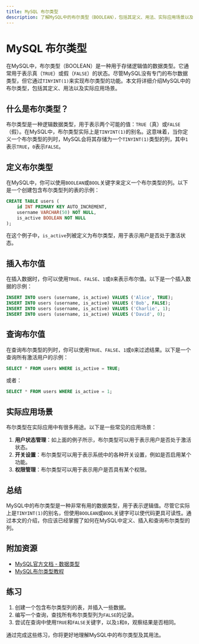 ```yaml
---
title: MySQL 布尔类型
description: 了解MySQL中的布尔类型（BOOLEAN），包括其定义、用法、实际应用场景以及代码示例。
---
```


# MySQL 布尔类型

在MySQL中，布尔类型（BOOLEAN）是一种用于存储逻辑值的数据类型。它通常用于表示真（`TRUE`）或假（`FALSE`）的状态。尽管MySQL没有专门的布尔数据类型，但它通过`TINYINT(1)`来实现布尔类型的功能。本文将详细介绍MySQL中的布尔类型，包括其定义、用法以及实际应用场景。

## 什么是布尔类型？

布尔类型是一种逻辑数据类型，用于表示两个可能的值：`TRUE`（真）或`FALSE`（假）。在MySQL中，布尔类型实际上是`TINYINT(1)`的别名。这意味着，当你定义一个布尔类型的列时，MySQL会将其存储为一个`TINYINT(1)`类型的列，其中`1`表示`TRUE`，`0`表示`FALSE`。

## 定义布尔类型

在MySQL中，你可以使用`BOOLEAN`或`BOOL`关键字来定义一个布尔类型的列。以下是一个创建包含布尔类型列的表的示例：

```sql
CREATE TABLE users (
    id INT PRIMARY KEY AUTO_INCREMENT,
    username VARCHAR(50) NOT NULL,
    is_active BOOLEAN NOT NULL
);
```

在这个例子中，`is_active`列被定义为布尔类型，用于表示用户是否处于激活状态。

## 插入布尔值

在插入数据时，你可以使用`TRUE`、`FALSE`、`1`或`0`来表示布尔值。以下是一个插入数据的示例：

```sql
INSERT INTO users (username, is_active) VALUES ('Alice', TRUE);
INSERT INTO users (username, is_active) VALUES ('Bob', FALSE);
INSERT INTO users (username, is_active) VALUES ('Charlie', 1);
INSERT INTO users (username, is_active) VALUES ('David', 0);
```

## 查询布尔值

在查询布尔类型的列时，你可以使用`TRUE`、`FALSE`、`1`或`0`来过滤结果。以下是一个查询所有激活用户的示例：

```sql
SELECT * FROM users WHERE is_active = TRUE;
```

或者：

```sql
SELECT * FROM users WHERE is_active = 1;
```

## 实际应用场景

布尔类型在实际应用中有很多用途。以下是一些常见的应用场景：

1. **用户状态管理**：如上面的例子所示，布尔类型可以用于表示用户是否处于激活状态。
2. **开关设置**：布尔类型可以用于表示系统中的各种开关设置，例如是否启用某个功能。
3. **权限管理**：布尔类型可以用于表示用户是否具有某个权限。

## 总结

MySQL中的布尔类型是一种非常有用的数据类型，用于表示逻辑值。尽管它实际上是`TINYINT(1)`的别名，但使用`BOOLEAN`或`BOOL`关键字可以使代码更具可读性。通过本文的介绍，你应该已经掌握了如何在MySQL中定义、插入和查询布尔类型的列。

## 附加资源

- [MySQL官方文档 - 数据类型](https://dev.mysql.com/doc/refman/8.0/en/data-types.html)
- [MySQL布尔类型教程](https://www.mysqltutorial.org/mysql-boolean/)

## 练习

1. 创建一个包含布尔类型列的表，并插入一些数据。
2. 编写一个查询，查找所有布尔类型列为`FALSE`的记录。
3. 尝试在查询中使用`TRUE`和`FALSE`关键字，以及`1`和`0`，观察结果是否相同。

通过完成这些练习，你将更好地理解MySQL中的布尔类型及其用法。